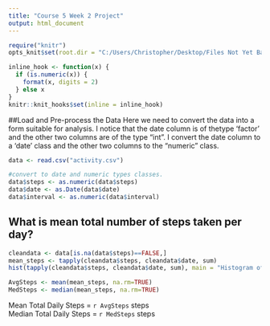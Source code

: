 ```yaml
---
title: "Course 5 Week 2 Project"
output: html_document
---
```

```r
require("knitr")
opts_knit$set(root.dir = "C:/Users/Christopher/Desktop/Files Not Yet Backed-up/R Files/Course 5/RepData_PeerAssessment1")
```

```r
inline_hook <- function(x) {
  if (is.numeric(x)) {
    format(x, digits = 2)
  } else x
}
knitr::knit_hooks$set(inline = inline_hook)

```

##Load and Pre-process the Data
Here we need to convert the data into a form suitable for analysis.  I notice that the date column is of
thetype 'factor' and the other two columns are of the type "int".  I convert the date column to a 'date'
class and the other two columns to the "numeric" class.
```r
data <- read.csv("activity.csv")

#convert to date and numeric types classes.
data$steps <- as.numeric(data$steps)
data$date <- as.Date(data$date)
data$interval <- as.numeric(data$interval)
```

## What is mean total number of steps taken per day?
```r
cleandata <- data[is.na(data$steps)==FALSE,]
mean_steps <- tapply(cleandata$steps, cleandata$date, sum)
hist(tapply(cleandata$steps, cleandata$date, sum), main = "Histogram of Steps/Day")

AvgSteps <- mean(mean_steps, na.rm=TRUE)
MedSteps <- median(mean_steps, na.rm=TRUE)
```

Mean Total Daily Steps = `r AvgSteps` steps  
Median Total Daily Steps = `r MedSteps` steps
